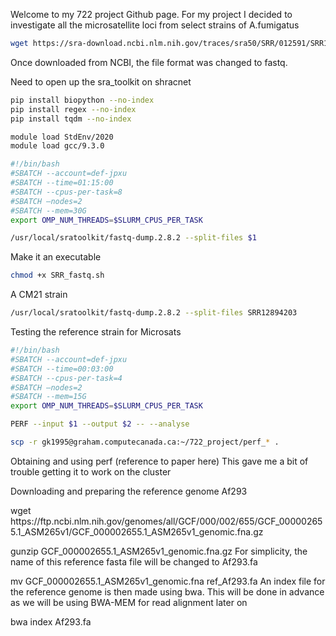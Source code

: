 Welcome to my 722 project Github page.
For my project I decided to investigate all the microsatellite loci from select strains of A.fumigatus



```bash
wget https://sra-download.ncbi.nlm.nih.gov/traces/sra50/SRR/012591/SRR12894203
```


Once downloaded from NCBI, the file format was changed to fastq.

Need to open up the sra_toolkit on shracnet


```bash
pip install biopython --no-index
pip install regex --no-index
pip install tqdm --no-index
```


```bash
module load StdEnv/2020
module load gcc/9.3.0
```



```bash
#!/bin/bash
#SBATCH --account=def-jpxu
#SBATCH --time=01:15:00
#SBATCH --cpus-per-task=8
#SBATCH —nodes=2
#SBATCH --mem=30G
export OMP_NUM_THREADS=$SLURM_CPUS_PER_TASK

/usr/local/sratoolkit/fastq-dump.2.8.2 --split-files $1
```

Make it an executable
```bash
chmod +x SRR_fastq.sh
```


A CM21 strain
```bash
/usr/local/sratoolkit/fastq-dump.2.8.2 --split-files SRR12894203
```


Testing the reference strain for Microsats
```bash
#!/bin/bash
#SBATCH --account=def-jpxu
#SBATCH --time=00:03:00
#SBATCH --cpus-per-task=4
#SBATCH —nodes=2
#SBATCH --mem=15G
export OMP_NUM_THREADS=$SLURM_CPUS_PER_TASK

PERF --input $1 --output $2 -- --analyse

```


```bash
scp -r gk1995@graham.computecanada.ca:~/722_project/perf_* .
```



Obtaining and using perf (reference to paper here)
This gave me a bit of trouble getting it to work on the cluster




Downloading and preparing the reference genome Af293

wget https://ftp.ncbi.nlm.nih.gov/genomes/all/GCF/000/002/655/GCF_000002655.1_ASM265v1/GCF_000002655.1_ASM265v1_genomic.fna.gz


gunzip GCF_000002655.1_ASM265v1_genomic.fna.gz
For simplicity, the name of this reference fasta file will be changed to Af293.fa

mv GCF_000002655.1_ASM265v1_genomic.fna ref_Af293.fa
An index file for the reference genome is then made using bwa. This will be done in advance as we will be using BWA-MEM for read alignment later on

bwa index Af293.fa

